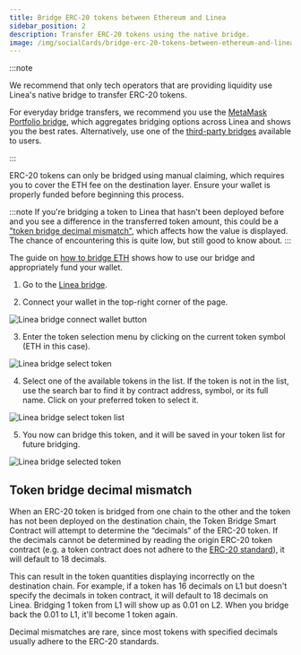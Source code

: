 ```yaml
---
title: Bridge ERC-20 tokens between Ethereum and Linea
sidebar_position: 2
description: Transfer ERC-20 tokens using the native bridge.
image: /img/socialCards/bridge-erc-20-tokens-between-ethereum-and-linea.jpg
---
```


:::note

We recommend that only tech operators that are providing liquidity use Linea's native bridge to 
transfer ERC-20 tokens.

For everyday bridge transfers, we recommend you use the
[MetaMask Portfolio bridge](https://portfolio.metamask.io/bridge), which aggregates bridging options
across Linea and shows you the best rates. Alternatively, use one of the
[third-party bridges](https://bridge.linea.build/) available to users.

:::

ERC-20 tokens can only be bridged using manual claiming, which
requires you to cover the ETH fee on the destination layer. Ensure your wallet is properly funded
before beginning this process.

:::note
If you're bridging a token to Linea that hasn't been deployed before and you see a difference in the
transferred token amount, this could be a
["token bridge decimal mismatch"](#token-bridge-decimal-mismatch), which affects how
the value is displayed. The chance of encountering this is quite low, but still good to know about.
:::

The guide on [how to bridge ETH](./how-to-bridge-eth.mdx) shows how to use our bridge
and appropriately fund your wallet.

1. Go to the [Linea bridge](https://bridge.linea.build/).

2. Connect your wallet in the top-right corner of the page.

<div class="center-container">
  <div class="img-large">
    <img
      src="/img/article_images/Use_Linea/Bridge_your_tokens/How_to_bridge_ETH_between_Ethereum_and_Linea/Linea_Bridge_connect_wallet_button.png"
      alt="Linea bridge connect wallet button"
    />
  </div>
</div>

3. Enter the token selection menu by clicking on the current token symbol (ETH in this case).

<div class="center-container">
  <div class="img-medium">
    <img
      src="/img/article_images/Use_Linea/Bridge_your_tokens/How_to_bridge_ERC20_tokens_between_Ethereum_and_Linea/Linea_Bridge_select_token.png"
      alt="Linea bridge select token"
    />
  </div>
</div>

4. Select one of the available tokens in the list. If the token is not in the list, use the search
bar to find it by contract address, symbol, or its full name. Click on your preferred token to 
select it.

<div class="center-container">
  <div class="img-medium">
    <img
      src="/img/article_images/Use_Linea/Bridge_your_tokens/How_to_bridge_ERC20_tokens_between_Ethereum_and_Linea/Linea_Bridge_select_token_list.png"
      alt="Linea bridge select token list"
    />
  </div>
</div>

5. You now can bridge this token, and it will be saved in your token list for future bridging.

<div class="center-container">
  <div class="img-medium">
    <img
      src="/img/article_images/Use_Linea/Bridge_your_tokens/How_to_bridge_ERC20_tokens_between_Ethereum_and_Linea/Linea_Bridge_selected_token.png"
      alt="Linea bridge selected token"
    />
  </div>
</div>

## Token bridge decimal mismatch

When an ERC-20 token is bridged from one chain to the other and the token has not been deployed on 
the destination chain, the Token Bridge Smart Contract will attempt to determine the “decimals” of 
the ERC-20 token. If the decimals cannot be determined by reading the origin ERC-20 token contract 
(e.g. a token contract does not adhere to the [ERC-20 standard](https://ethereum.org/en/developers/docs/standards/tokens/erc-20/)), 
it will default to 18 decimals.

This can result in the token quantities displaying incorrectly on the destination chain. For example, 
if a token has 16 decimals on L1 but doesn't specify the decimals in token contract, it will 
default to 18 decimals on Linea. Bridging 1 token from L1 will show up as 0.01 on L2. When you 
bridge back the 0.01 to L1, it'll become 1 token again.

Decimal mismatches are rare, since most tokens with specified decimals usually adhere to the ERC-20 
standards.
